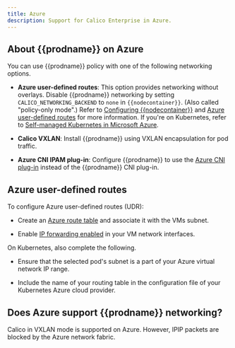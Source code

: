 ```yaml
---
title: Azure
description: Support for Calico Enterprise in Azure.
---
```


## About {{prodname}} on Azure

You can use {{prodname}} policy with one of the following networking options.

- **Azure user-defined routes**: This option provides networking without overlays.
  Disable {{prodname}} networking by setting `CALICO_NETWORKING_BACKEND` to `none`
  in `{{nodecontainer}}`. (Also called "policy-only mode".) Refer to
  [Configuring {{nodecontainer}}](../component-resources/node/configuration.mdx) and [Azure user-defined routes](#azure-user-defined-routes) for more information. If you're on Kubernetes, refer to [Self-managed Kubernetes in Microsoft Azure](/getting-started/install-on-clusters/kubernetes/self-managed-public-cloud/azure/).

- **Calico VXLAN**: Install {{prodname}} using VXLAN encapsulation for pod traffic.
  
- **Azure CNI IPAM plug-in**: Configure {{prodname}} to use the
  [Azure CNI plug-in](https://github.com/Azure/azure-container-networking/blob/master/docs/cni.md)
  instead of the {{prodname}} CNI plug-in.

## Azure user-defined routes

To configure Azure user-defined routes (UDR):

- Create an [Azure route table][AzureUDRCreate] and
  associatе it with the VMs subnet.

- Enable [IP forwarding enabled][AzureIPForward] in your
  VM network interfaces.

On Kubernetes, also complete the following.

- Ensure that the selected pod's subnet is a part of your Azure virtual
  network IP range.

- Include the name of your routing table in the configuration file of your
  Kubernetes Azure cloud provider.

## Does Azure support {{prodname}} networking?

Calico in VXLAN mode is supported on Azure. However, IPIP packets are blocked by the Azure network fabric.

[AzureIPForward]: https://docs.microsoft.com/en-us/azure/virtual-network/virtual-network-network-interface#enable-or-disable-ip-forwarding
[AzureUDR]: https://docs.microsoft.com/en-us/azure/virtual-network/virtual-networks-udr-overview#user-defined
[AzureUDRCreate]: https://docs.microsoft.com/en-us/azure/virtual-network/create-user-defined-route-portal
